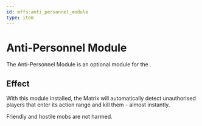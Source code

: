 ```yaml
---
id: mffs:anti_personnel_module
type: item
---
```


# Anti-Personnel Module

The Anti-Personnel Module is an optional module for the [](@mffs:interdiction_matrix).

<PrefabObtaining />

## Effect

With this module installed, the Matrix will automatically detect unauthorised players that enter its action range and
kill them - almost instantly.

Friendly and hostile mobs are not harmed.

<PrefabUsage />